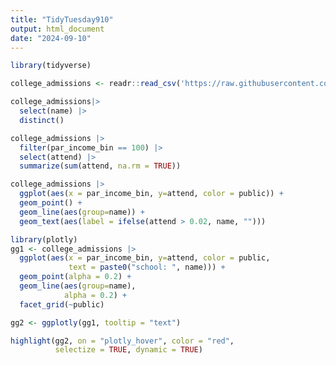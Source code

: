 ```yaml
---
title: "TidyTuesday910"
output: html_document
date: "2024-09-10"
---
```


```r
library(tidyverse)
```

```r
college_admissions <- readr::read_csv('https://raw.githubusercontent.com/rfordatascience/tidytuesday/master/data/2024/2024-09-10/college_admissions.csv')
```
```r
college_admissions|>
  select(name) |>
  distinct()

college_admissions |>
  filter(par_income_bin == 100) |>
  select(attend) |>
  summarize(sum(attend, na.rm = TRUE))
```
```r
college_admissions |>
  ggplot(aes(x = par_income_bin, y=attend, color = public)) +
  geom_point() +
  geom_line(aes(group=name)) +
  geom_text(aes(label = ifelse(attend > 0.02, name, "")))
```
```r
library(plotly)
gg1 <- college_admissions |>
  ggplot(aes(x = par_income_bin, y=attend, color = public, 
             text = paste0("school: ", name))) +
  geom_point(alpha = 0.2) +
  geom_line(aes(group=name), 
            alpha = 0.2) +
  facet_grid(~public)

gg2 <- ggplotly(gg1, tooltip = "text")

highlight(gg2, on = "plotly_hover", color = "red",
          selectize = TRUE, dynamic = TRUE)


```

